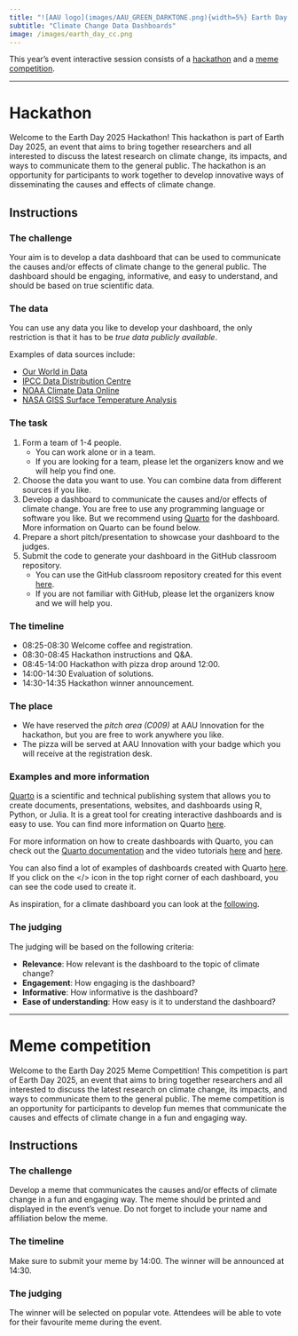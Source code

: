 ```yaml
---
title: "![AAU logo](images/AAU_GREEN_DARKTONE.png){width=5%} Earth Day 2025"
subtitle: "Climate Change Data Dashboards"
image: /images/earth_day_cc.png
---
```


This year's event interactive session consists of a [hackathon](earthday2025_hackathon.qmd#hackathon) and a [meme competition](earthday2024_hackathon.qmd#meme-competition).

---

# Hackathon

Welcome to the Earth Day 2025 Hackathon! This hackathon is part of Earth Day 2025, an event that aims to bring together researchers and all interested to discuss the latest research on climate change, its impacts, and ways to communicate them to the general public. The hackathon is an opportunity for participants to work together to develop innovative ways of disseminating the causes and effects of climate change.

## Instructions

### The challenge

Your aim is to develop a data dashboard that can be used to communicate the causes and/or effects of climate change to the general public. The dashboard should be engaging, informative, and easy to understand, and should be based on true scientific data.

### The data

You can use any data you like to develop your dashboard, the only restriction is that it has to be *true data publicly available*. 

Examples of data sources include:

- [Our World in Data](https://ourworldindata.org/climate-change)
- [IPCC Data Distribution Centre](https://www.ipcc-data.org/)
- [NOAA Climate Data Online](https://www.ncei.noaa.gov/cdo-web/)
- [NASA GISS Surface Temperature Analysis](https://data.giss.nasa.gov/gistemp/)

### The task

1. Form a team of 1-4 people. 
   - You can work alone or in a team. 
   - If you are looking for a team, please let the organizers know and we will help you find one.
2. Choose the data you want to use. You can combine data from different sources if you like.
3. Develop a dashboard to communicate the causes and/or effects of climate change. You are free to use any programming language or software you like. But we recommend using [Quarto](https://quarto.org) for the dashboard. More information on Quarto can be found below. 
4. Prepare a short pitch/presentation to showcase your dashboard to the judges.
5. Submit the code to generate your dashboard in the GitHub classroom repository. 
   - You can use the GitHub classroom repository created for this event [here](https://classroom.github.com/a/kHmR41Gj).
   - If you are not familiar with GitHub, please let the organizers know and we will help you.


### The timeline

- 08:25-08:30 Welcome coffee and registration.
- 08:30-08:45 Hackathon instructions and Q&A.
- 08:45-14:00 Hackathon with pizza drop around 12:00.
- 14:00-14:30 Evaluation of solutions.
- 14:30-14:35 Hackathon winner announcement.

### The place

- We have reserved the *pitch area (C009)* at AAU Innovation for the hackathon, but you are free to work anywhere you like.
- The pizza will be served at AAU Innovation with your badge which you will receive at the registration desk.

### Examples and more information 

[Quarto](https://quarto.org) is a scientific and technical publishing system that allows you to create documents, presentations, websites, and dashboards using R, Python, or Julia. It is a great tool for creating interactive dashboards and is easy to use. You can find more information on Quarto [here](https://quarto.org).

For more information on how to create dashboards with Quarto, you can check out the [Quarto documentation](https://quarto.org/docs/dashboards/) and the video tutorials [here](https://youtu.be/HW7QbqI4fH0?si=aG2Sk_hucVNAzFhv) and [here](https://youtu.be/_VGJIPRGTy4?si=ituI4qh82WSA5mYk).

You can also find a lot of examples of dashboards created with Quarto [here](https://quarto.org/docs/gallery/#dashboards). If you click on the </> icon in the top right corner of each dashboard, you can see the code used to create it. 

As inspiration, for a climate dashboard you can look at the [following](https://everval.github.io/Dashboard-Breaching-1.5C/).


### The judging

The judging will be based on the following criteria:

- **Relevance**: How relevant is the dashboard to the topic of climate change?
- **Engagement**: How engaging is the dashboard?
- **Informative**: How informative is the dashboard?
- **Ease of understanding**: How easy is it to understand the dashboard?

---

# Meme competition

Welcome to the Earth Day 2025 Meme Competition! This competition is part of Earth Day 2025, an event that aims to bring together researchers and all interested to discuss the latest research on climate change, its impacts, and ways to communicate them to the general public. The meme competition is an opportunity for participants to develop fun memes that communicate the causes and effects of climate change in a fun and engaging way.

## Instructions

### The challenge

Develop a meme that communicates the causes and/or effects of climate change in a fun and engaging way. The meme should be printed and displayed in the event's venue. Do not forget to include your name and affiliation below the meme.

### The timeline

Make sure to submit your meme by 14:00. The winner will be announced at 14:30.

### The judging

The winner will be selected on popular vote. Attendees will be able to vote for their favourite meme during the event.
